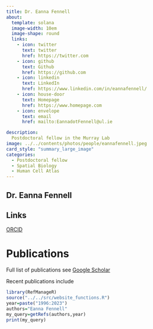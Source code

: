 ```yaml
---
title: Dr. Eanna Fennell
about:
  template: solana
  image-width: 10em
  image-shape: round
  links:
    - icon: twitter
      text: twitter
      href: https://twitter.com
    - icon: github
      text: Github
      href: https://github.com
    - icon: linkedin
      text: LinkedIn
      href: https://www.linkedin.com/in/eannafennell/
    - icon: house-door
      text: Homepage
      href: https://www.homepage.com 
    - icon: envelope
      text: email
      href: mailto:EannadotFennell@ul.ie

description: 
  Postdoctoral fellow in the Murray Lab
image: ../../contents/photos/people/eannafennell.jpeg
card_style: "summary_large_image"
categories:
  - Postdoctoral fellow
  - Spatial Biology
  - Human Cell Atlas
---
```


## Dr. Eanna Fennell

## Links

[ORCID](https://orcid.org/..)

# Publications

Full list of publications see [Google Scholar](https://scholar.google.com/..)

Recent publications include

```r
library(RefManageR)
source("../../src/website_functions.R")
year=paste("1996:2023")
authors="Eanna Fennell"
my_query=getRefs(authors,year)
print(my_query)
```
